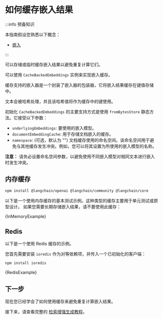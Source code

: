 
# 如何缓存嵌入结果

:::info 预备知识

本指南假设您熟悉以下概念：

- [嵌入](/docs/concepts/embedding_models)

:::

可以存储或临时缓存嵌入结果以避免重复计算它们。

可以使用 `CacheBackedEmbeddings` 实例来实现嵌入缓存。

缓存支持的嵌入器是一个封装了嵌入器的包装器，它将嵌入结果缓存在键值存储中。

文本会被哈希处理，并且该哈希值将作为缓存中的键使用。

初始化 `CacheBackedEmbeddings` 的主要支持方式是使用 `fromBytesStore` 静态方法。它接受以下参数：

- `underlyingEmbeddings`: 要使用的嵌入模型。
- `documentEmbeddingCache`: 用于存储文档嵌入的缓存。
- `namespace`: (可选，默认为 "") 文档缓存使用的命名空间。该命名空间用于避免与其他缓存发生冲突。例如，您可以将其设置为所使用的嵌入模型的名称。

**注意：** 请务必设置命名空间参数，以避免使用不同嵌入模型对相同文本进行嵌入时发生冲突。

## 内存缓存


<IntegrationInstallTooltip></IntegrationInstallTooltip>

```bash npm2yarn
npm install @langchain/openai @langchain/community @langchain/core
```

以下是一个使用内存缓存的基本测试示例。这种类型的缓存主要用于单元测试或原型设计。
如果您需要长期存储嵌入结果，请不要使用此缓存：

<CodeBlock language="typescript">{InMemoryExample}</CodeBlock>

## Redis

以下是一个使用 Redis 缓存的示例。

您首先需要安装 `ioredis` 作为对等依赖项，并传入一个已初始化的客户端：

```bash npm2yarn
npm install ioredis
```

<CodeBlock language="typescript">{RedisExample}</CodeBlock>

## 下一步

现在您已经学会了如何使用缓存来避免重复计算嵌入结果。

接下来，请查看完整的 [检索增强生成教程](/docs/tutorials/rag)。